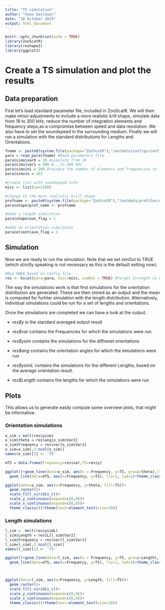 ```yaml
---
title: "TS simulation"
author: "Sven Gastauer"
date: "16 October 2019"
output: html_document
---
```


```r
knitr::opts_chunk$set(echo = TRUE)
library(ZooScatR)
library(reshape2)
library(ggplot2)
```

# Create a TS simulation and plot the results

## Data preparation  

First let's load standard parameter file, included in ZooScatR. We will then make minor adjustments to include a more realistic krill shape, simulate data from 18 to 300 kHz, reduce the number of integration elements and frequency steps,as a compromise between speed and data resolution. We also have to set the soundspeed in the surrounding medium. Finally we will run a simulation with the standard distributions for Lengths and Oirentations.  


```r
fname <- paste0(system.file(package="ZooScatR"),"/extdata/configs/config_0.dat") #Loacation of the parameters file
para = read_para(fname) #Read parameters file
para$simu$var0 = 18 #simulate from 10 
para$simu$var1 = 300 #...to 300 kHz
para$simu$ni = 200 #resudce the number of elements and frequencies to improve speed
para$simu$n = 283

#Create list with soundspeed info
misc <- list(cw=1500)

#change to the more realistic krill shape
profname <- paste0(system.file(package="ZooScatR"),"/extdata/profiles/euphaus1.dat") #krill example
para$shape$prof_name <- profname

#make a length simulation
para$shape$ave_flag = 1

#make an orientation simulation
para$orient$ave_flag = 1
```

## Simulation  

Now we are ready to run the simulation. Note that we set simOut to TRUE (which strictly speaking is not necessary as this is the default setting now):  

```r
#Run DWBA based on config file
res <- bscat(para=para, misc=misc, simOut = TRUE) #Target strength vs Frequency
```

The way the simulations work is that first simulations for the orientation distribution are generated. These are then stored as an output and the mean is computed for furhter simulation with the length distribution. Alternatively, individual simulations could be run for a set of lengths and orientations.  

Once the simulations are completed we can have a look at the output.  

- *res$y* is the standard averaged output result  
- *res$var* contains the Frequencies for which the simulations were run  

- *res$ysim* contains the simulations for the diffrenet orientations  
- *res$ang* contains the orientation angles for which the simulations were run  
  
- *res$ysimL* contains the simulations for the different Lengths, based on the average orientation result.  
- *res$Length* contains the lengths for which the simulations were run  

## Plots  

This allows us to generate easily compute some overview plots, that might be informative.  

### Orientation simulations

```r
o_sim = melt(res$ysim)
o_sim$theta = res$ang[o_sim$Var2]
o_sim$Frequency = res$var[o_sim$Var1]
o_sim=o_sim[,3:ncol(o_sim)]
names(o_sim)[1] <- 'TS'

mTS = data.frame(Frequency=res$var,TS=res$y)

ggplot()+geom_line(data=o_sim, aes(x = Frequency, y=TS, group=theta),lty=2, lwd=0.5, alpha=0.4)+
  geom_line(data=mTS, aes(x=Frequency, y=TS), lty=1, lwd=2)+theme_classic()+theme(text=element_text(size=20))

ggplot(data=o_sim, aes(x=Frequency, y=theta, fill=TS))+
  geom_raster()+
  scale_fill_viridis_c()+
  scale_y_continuous(expand=c(0,0))+
  scale_x_continuous(expand=c(0,0))+
  theme_classic()+theme(text=element_text(size=20))
```  

### Length simulations

```r
l_sim =  melt(res$ysimL)
l_sim$Length = res$L[l_sim$Var2]
l_sim$Frequency = res$var[l_sim$Var1]
l_sim=l_sim[,3:ncol(l_sim)]
names(l_sim)[1] <- 'TS'

ggplot()+geom_line(data=l_sim, aes(x = Frequency, y=TS, group=Length),lty=2, lwd=0.5, alpha=0.4)+
  geom_line(data=mTS, aes(x=Frequency, y=TS), lty=1, lwd=2)+theme_classic()+theme(text=element_text(size=20))



ggplot(data=l_sim, aes(x=Frequency, y=Length, fill=TS))+
  geom_raster()+
  scale_fill_viridis_c()+
  scale_y_continuous(expand=c(0,0))+
  scale_x_continuous(expand=c(0,0))+
  theme_classic()+theme(text=element_text(size=20))

```
